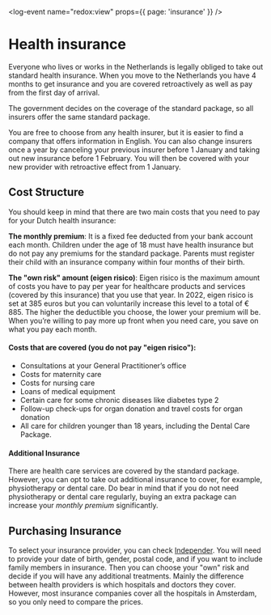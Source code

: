 <log-event name="redox:view" props={{ page: 'insurance' }} />

# Health insurance 
Everyone who lives or works in the Netherlands is legally obliged to take out standard health insurance. When you move to the Netherlands you have 4 months to get insurance and you are covered retroactively as well as pay from the first day of arrival. 

<callout>
The government decides on the coverage of the standard package, so all insurers offer the same standard package.
</callout>

You are free to choose from any health insurer, but it is easier to find a company that offers information in English. You can also change insurers once a year by canceling your previous insurer before 1 January and taking out new insurance before 1 February. You will then be covered with your new provider with retroactive effect from 1 January.

## Cost Structure
You should keep in mind that there are two main costs that you need to pay for your Dutch health insurance: 

**The monthly premium**: It is a fixed fee deducted from your bank account each month. Children under the age of 18 must have health insurance but do not pay any premiums for the standard package. Parents must register their child with an insurance company within four months of their birth. 

**The "own risk" amount (eigen risico)**: Eigen risico is the maximum amount of costs you have to pay per year for healthcare products and services (covered by this insurance) that you use that year. In 2022, eigen risico is set at 385 euros but you can voluntarily increase this level to a total of € 885. The higher the deductible you choose, the lower your premium will be. When you’re willing to pay more up front when you need care, you save on what you pay each month.

#### Costs that are covered (you do not pay "eigen risico"):

- Consultations at your General Practitioner’s office
- Costs for maternity care
- Costs for nursing care
- Loans of medical equipment
- Certain care for some chronic diseases like diabetes type 2
- Follow-up check-ups for organ donation and travel costs for organ donation
- All care for children younger than 18 years, including the Dental Care Package.

#### Additional Insurance
There are health care services are covered by the standard package. However, you can opt to take out additional insurance to cover, for example, physiotherapy or dental care. Do bear in mind that if you do not need physiotherapy or dental care regularly, buying an extra package can increase your *monthly premium* significantly.  

## Purchasing Insurance
To select your insurance provider, you can check [Independer](https://www.independer.nl/zorgverzekering/intro.aspx). You will need to provide your date of birth, gender, postal code, and if you want to include family members in insurance. Then you can choose your "own" risk and decide if you will have any additional treatments. Mainly the difference between health providers is which hospitals and doctors they cover. However, most insurance companies cover all the hospitals in Amsterdam, so you only need to compare the prices. 
